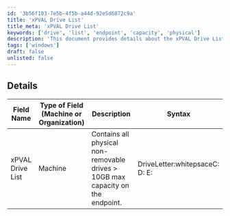 ```yaml
---
id: '3b56f103-7e5b-4f5b-a44d-92e5d6872c9a'
title: 'xPVAL Drive List'
title_meta: 'xPVAL Drive List'
keywords: ['drive', 'list', 'endpoint', 'capacity', 'physical']
description: 'This document provides details about the xPVAL Drive List, including the type of field, a description of its purpose, and the syntax for its usage. It specifically focuses on physical non-removable drives with a maximum capacity of over 10GB on the endpoint.'
tags: ['windows']
draft: false
unlisted: false
---
```

## Details

| Field Name            | Type of Field (Machine or Organization) | Description                                                                                       | Syntax               |
|-----------------------|------------------------------------------|---------------------------------------------------------------------------------------------------|----------------------|
| xPVAL Drive List      | Machine                                  | Contains all physical non-removable drives > 10GB max capacity on the endpoint.                  | DriveLetter:whitepsaceC: D: E: |












